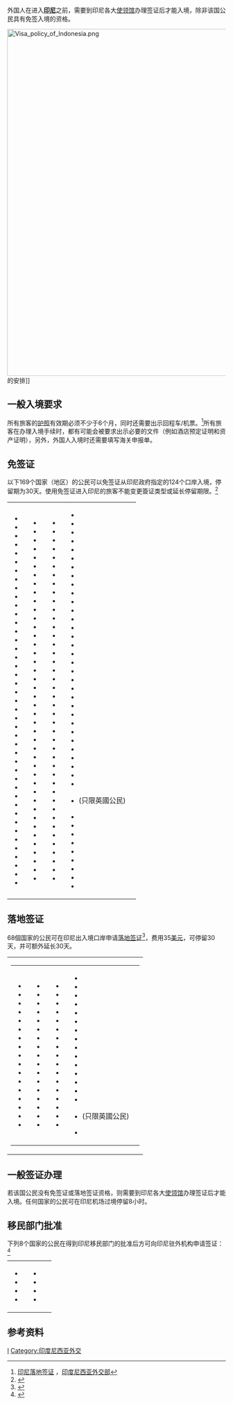 {{distinguish|印度签证政策}}
{{印尼政治}}
外国人在进入'''[[印尼|印尼]]'''之前，需要到印尼各大[[使领馆|使领馆]]办理签证后才能入境，除非该国公民具有免签入境的资格。

[[File:Visa_policy_of_Indonesia.png|800px]]的安排]]

==一般入境要求==
所有旅客的[[护照|护照]]有效期必须不少于6个月，同时还需要出示回程车/机票。<ref>[http://www.deplu.go.id/Pages/ServiceDisplay.aspx?IDP=7&IDP2=21&Name=ConsularService&l=en 印尼落地签证] {{Wayback|url=http://www.deplu.go.id/Pages/ServiceDisplay.aspx?IDP=7&IDP2=21&Name=ConsularService&l=en |date=20140402093454 }}，[[印度尼西亚外交部|印度尼西亚外交部]]</ref>所有旅客在办理入境手续时，都有可能会被要求出示必要的文件（例如酒店预定证明和资产证明），另外，外国人入境时还需要填写海关申报单。

==免签证==
以下169个国家（地区）的公民可以免签证从印尼政府指定的124个口岸入境，停留期为30天。使用免签证进入印尼的旅客不能变更簽证类型或延长停留期限。<ref>{{cite web|author1=Directorate General of Immirartion, Ministry of Law and Human Rights of Indonesia|title=Visa Exemption|url=http://www.imigrasi.go.id/index.php/en/layanan-publik/bebas-visa|access-date=2016-05-04|archive-url=https://web.archive.org/web/20191202151150/http://www.imigrasi.go.id/index.php/en/layanan-publik/bebas-visa|archive-date=2019-12-02|dead-url=yes}}</ref>
{|style=" {{border-radius|1em}} {{box-shadow|0.1em|0.1em|0.5em|rgba(0,0,0,0.75)}}; background-color: white; border: 1px solid white; padding: 5px;"
|- style="vertical-align:top;"
|
*{{flagcountry|Albania}}
*{{flagcountry|Algeria}}
*{{flagcountry|Andorra}}
*{{flagcountry|Angola}}
*{{flagcountry|Antigua and Barbuda}}
*{{flagcountry|Argentina}}
*{{flagcountry|Armenia}}
*{{flagcountry|Australia}}
*{{flagcountry|Austria}}
*{{flagcountry|Azerbaijan}}
*{{flagcountry|Bahamas}}
*{{flagcountry|Bahrain}}
*{{flagcountry|Bangladesh}}
*{{flagcountry|Barbados}}
*{{flagcountry|Belarus}}
*{{flagcountry|Belize}}
*{{flagcountry|Belgium}}
*{{flagcountry|Benin}}
*{{flagcountry|Bhutan}}
*{{flagcountry|Bolivia}}
*{{flagcountry|Bosnia and Herzegovina}}
*{{flagcountry|Botswana}}
*{{flagcountry|Brazil}}
*{{flagcountry|Brunei}} 
*{{flagcountry|Bulgaria}}
*{{flagcountry|Burkina Faso}}
*{{flagcountry|Burundi}}
*{{flagcountry|Cambodia}}
*{{flagcountry|Canada}}
*{{flagcountry|Cape Verde}}
*{{flagcountry|Chad}}
*{{flagcountry|Chile}} 
*{{flagcountry|China}}
*{{flagcountry|Colombia}}
*{{flagcountry|Comoros}}
*{{flagcountry|Costa Rica}}
*{{flagcountry|Croatia}}
*{{flagcountry|Cuba}}
*{{flagcountry|Cyprus}}
*{{flagcountry|Czech Republic}}
*{{flagcountry|Denmark}}
*{{flagcountry|Dominica}}
*{{flagcountry|Dominican Republic}}
|valign=top|
*{{flagcountry|Ecuador}} 
*{{flagcountry|Egypt}}
*{{flagcountry|El Salvador}}
*{{flagcountry|Estonia}}
*{{SWZ}}
*{{flagcountry|Fiji}}
*{{flagcountry|Finland}}
*{{flagcountry|France}}
*{{flagcountry|Gabon}}
*{{flagcountry|Gambia}}
*{{flagcountry|Georgia}}
*{{flagcountry|Germany}}
*{{flagcountry|Ghana}}
*{{flagcountry|Greece}}
*{{flagcountry|Grenada}}
*{{flagcountry|Guatemala}}
*{{flagcountry|Guyana}}
*{{flagcountry|Haiti}}
*{{flagcountry|Honduras}}
*{{CHN-HKG}} 
*{{flagcountry|Hungary}}
*{{flagcountry|Iceland}}
*{{flagcountry|India}}
*{{flagcountry|Ireland}}
*{{flagcountry|Italy}}
*{{flagcountry|Ivory Coast}}
*{{flagcountry|Jamaica}}
*{{flagcountry|Japan}}
*{{flagcountry|Jordan}}
*{{flagcountry|Kazakhstan}}
*{{flagcountry|Kenya}}
*{{flagcountry|Kiribati}}
*{{flagcountry|Kuwait}}
*{{flagcountry|Kyrgyzstan}}
*{{flagcountry|Laos}} 
*{{flagcountry|Latvia}}
*{{flagcountry|Lebanon}}
*{{flagcountry|Lesotho}}
*{{flagcountry|Liechtenstein}}
*{{flagcountry|Lithuania}}
*{{flagcountry|Luxembourg}}
*{{CHN-MAC}} 
|valign=top|
*{{flagcountry|Madagascar}}
*{{flagcountry|Malawi}}
*{{flagcountry|Malaysia}} 
*{{flagcountry|Maldives}}
*{{flagcountry|Mali}}
*{{flagcountry|Malta}}
*{{flagcountry|Marshall Islands}}
*{{flagcountry|Mauritania}}
*{{flagcountry|Mauritius}}
*{{flagcountry|Mexico}}
*{{flagcountry|Moldova}}
*{{flagcountry|Monaco}}
*{{flagcountry|Mongolia}}
*{{flagcountry|Morocco}}
*{{flagcountry|Mozambique}} 
*{{flagcountry|Myanmar}}
*{{flagcountry|Namibia}}
*{{flagcountry|Nauru}}
*{{flagcountry|Nepal}} 
*{{flagcountry|Netherlands}}
*{{flagcountry|New Zealand}}
*{{flagcountry|Nicaragua}}
*{{MKD}}
*{{flagcountry|Norway}}
*{{flagcountry|Oman}}
*{{flagcountry|Palau}}
*{{flagcountry|Palestine}}
*{{flagcountry|Panama}}
*{{flagcountry|Papua New Guinea}}
*{{flagcountry|Paraguay}}
*{{flagcountry|Peru}} 
*{{flagcountry|Philippines}} 
*{{flagcountry|Poland}}
*{{flagcountry|Portugal}}
*{{flagcountry|Qatar}}
*{{flagcountry|Romania}}
*{{flagcountry|Rwanda}}
*{{flagcountry|Russia}}
*{{flagcountry|Samoa}}
*{{flagcountry|Saint Kitts and Nevis}}
*{{flagcountry|Saint Lucia}}
*{{flagcountry|Saint Vincent and the Grenadines}}
|valign=top|
*{{flagcountry|San Marino}}
*{{flagcountry|Sao Tome and Principe}}
*{{flagcountry|Saudi Arabia}}
*{{flagcountry|Senegal}}
*{{flagcountry|Serbia}}
*{{flagcountry|Seychelles}}
*{{flagcountry|Singapore}} 
*{{flagcountry|Slovakia}}
*{{flagcountry|Slovenia}}
*{{flagcountry|Solomon Islands}}
*{{flagcountry|South Africa}}
*{{flagcountry|South Korea}}
*{{flagcountry|Spain}}
*{{flagcountry|Sri Lanka}}
*{{flagcountry|Suriname}}
*{{flagcountry|Sweden}}
*{{flagcountry|Switzerland}}
*{{ROC-TWN}}
*{{flagcountry|Tajikistan}}
*{{flagcountry|Tanzania}}
*{{flagcountry|Thailand}} 
*{{flagcountry|Timor Leste}}
*{{flagcountry|Togo}}
*{{flagcountry|Tonga}}
*{{flagcountry|Trinidad and Tobago}}
*{{flagcountry|Tunisia}}
*{{flagcountry|Turkey}}
*{{flagcountry|Turkmenistan}}
*{{flagcountry|Tuvalu}}
*{{flagcountry|Uganda}}
*{{flagcountry|Ukraine}}
*{{flagcountry|United Arab Emirates}}
*{{flagcountry|United Kingdom}}(只限英國公民)
*{{flagcountry|United States}}
*{{flagcountry|Uruguay}}
*{{flagcountry|Uzbekistan}}
*{{flagcountry|Vanuatu}}
*{{flagcountry|Vatican City}}
*{{flagcountry|Venezuela}}
*{{flagcountry|Vietnam}}
*{{flagcountry|Zambia}}
*{{flagcountry|Zimbabwe}} 
|
|}

==落地签证==
68個国家的公民可在印尼出入境口岸申请[[落地签证|落地签证]]<ref>{{cite web|title=Visa on Arrival to Indonesia|url=http://www.kemlu.go.id/Pages/ServiceDisplay.aspx?IDP=7&IDP2=21&Name=ConsularService&l=en|publisher=Ministry of Foreign Affairs Republic Of Indonesia|deadurl=yes|archiveurl=https://web.archive.org/web/20130925102921/http://www.kemlu.go.id/Pages/ServiceDisplay.aspx?IDP=7&IDP2=21&Name=ConsularService&l=en|archivedate=2013-09-25|accessdate=2015-08-18}}</ref>，费用35[[美元|美元]]，可停留30天，并可额外延长30天。

{|style=" {{border-radius|1em}} {{box-shadow|0.1em|0.1em|0.5em|rgba(0,0,0,0.75)}}; background-color: white; border: 1px solid white; padding: 5px;"
|- style="vertical-align:top;"
|
{|
|
*{{flag|Algeria}}
*{{flag|Andorra}}
*{{flag|Armenia}}
*{{flag|Argentina}}
*{{flag|Australia}}
*{{flag|Austria}}
*{{flag|Bahrain}}
*{{flag|Belarus}}
*{{flag|Belgium}}
*{{flag|Brazil}}
*{{flag|Bulgaria}}
*{{flag|Canada}}
*{{flag|China}}
*{{flag|Croatia}}
*{{flag|Cyprus}}
*{{flag|Czech}}
*{{flag|Denmark}}
|valign=top|
*{{flag|Egypt}}
*{{flag|Estonia}}
*{{flag|Fiji}}
*{{flag|Finland}}
*{{flag|France}}
*{{flag|Germany}}
*{{flag|Greece}}
*{{flag|Hungary}}
*{{flag|Iceland}}
*{{flag|India}}
*{{flag|Ireland}}
*{{flag|Italy}}
*{{flag|Japan}}
*{{flag|Kuwait}}
*{{flag|Latvia}}
*{{flag|Libya}}
*{{flag|Liechtenstein}}
|valign=top|
*{{flag|Lithuania}}
*{{flag|Luxembourg}}
*{{flag|Maldives}}
*{{flag|Malta}}
*{{flag|Mexico}}
*{{flag|Monaco}}
*{{flag|New Zealand}}
*{{flag|Netherlands}}
*{{flag|Norway}}
*{{flag|Oman}}
*{{flag|Panama}}
*{{flag|Papua New Guinea}}
*{{flag|Poland}}
*{{flag|Portugal}}
*{{flag|Qatar}}
*{{flag|Romania}}
*{{flag|Russia}}
|valign=top|
*{{flag|Saudi Arabia}}
*{{flag|South Africa}}
*{{flag|South Korea}}
*{{flag|Slovakia}}
*{{flag|Slovenia}}
*{{flag|Spain}}
*{{flag|Suriname}}
*{{flag|Sweden}}
*{{flag|Switzerland}}
*{{flag|Seychelles}}
*{{ROC-TWN}}
*{{flag|Timor Leste}}
*{{flag|Tunisia}}
*{{flag|Turkey}}
*{{flag|United Arab Emirates}}
*{{flag|United Kingdom}}(只限英國公民)
*{{flag|United States}}
|
|}
|}

==一般签证办理==

若该国公民没有免签证或落地签证资格，则需要到印尼各大[[使领馆|使领馆]]办理签证后才能入境。任何国家的公民可在印尼机场过境停留8小时。

==移民部门批准==
下列8个国家的公民在得到印尼移民部门的批准后方可向印尼驻外机构申请签证：<ref>{{cite web|author1=Embassy of the Republic of Indoniesia in London, United Kingdom|title=VARIOUS VISA ISSUED ON APPROVAL (CALLING VISA)|url=http://www.indonesianembassy.org.uk/consular/consular_visa_type_approval.html|publisher=印尼驻英国大使馆|deadurl=yes|archiveurl=https://web.archive.org/web/20151212171133/http://www.indonesianembassy.org.uk/consular/consular_visa_type_approval.html|archivedate=2015-12-12|accessdate=2016-05-04}}</ref>
{|style=" {{border-radius|1em}} {{box-shadow|0.1em|0.1em|0.5em|rgba(0,0,0,0.75)}}; background-color: white; border: 1px solid white; padding: 5px;"
|
*{{flagcountry|Afghanistan}} 
*{{flagcountry|Cameroon}} 
*{{flagcountry|Guinea}}
*{{flagcountry|Israel}} 
|valign=top|
*{{flag|Liberia}}
*{{flag|Nigeria}}
*{{flag|North Korea}}
*{{flag|Somalia}}
|
|}

==参考资料==
{{Reflist}}

{{各国签证信息}}

[[Category:各国签证政策|I]]
[[Category:印度尼西亚外交|Category:印度尼西亚外交]]